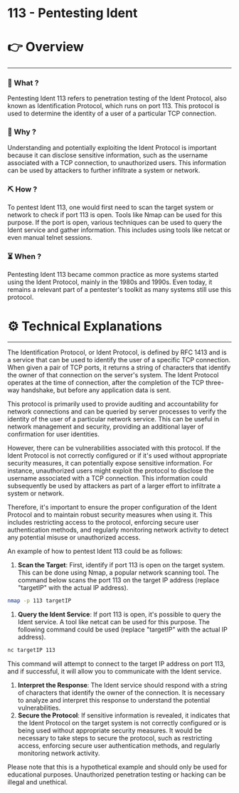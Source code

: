 # 113 - Pentesting Ident


# 👉 Overview

---

### 👀 What ?

Pentesting Ident 113 refers to penetration testing of the Ident Protocol, also known as Identification Protocol, which runs on port 113. This protocol is used to determine the identity of a user of a particular TCP connection.


### 🧐 Why ?

Understanding and potentially exploiting the Ident Protocol is important because it can disclose sensitive information, such as the username associated with a TCP connection, to unauthorized users. This information can be used by attackers to further infiltrate a system or network.


### ⛏️ How ?

To pentest Ident 113, one would first need to scan the target system or network to check if port 113 is open. Tools like Nmap can be used for this purpose. If the port is open, various techniques can be used to query the Ident service and gather information. This includes using tools like netcat or even manual telnet sessions.


### ⏳ When ?

Pentesting Ident 113 became common practice as more systems started using the Ident Protocol, mainly in the 1980s and 1990s. Even today, it remains a relevant part of a pentester's toolkit as many systems still use this protocol.


# ⚙️ Technical Explanations

---

The Identification Protocol, or Ident Protocol, is defined by RFC 1413 and is a service that can be used to identify the user of a specific TCP connection. When given a pair of TCP ports, it returns a string of characters that identify the owner of that connection on the server's system. The Ident Protocol operates at the time of connection, after the completion of the TCP three-way handshake, but before any application data is sent.

This protocol is primarily used to provide auditing and accountability for network connections and can be queried by server processes to verify the identity of the user of a particular network service. This can be useful in network management and security, providing an additional layer of confirmation for user identities.

However, there can be vulnerabilities associated with this protocol. If the Ident Protocol is not correctly configured or if it's used without appropriate security measures, it can potentially expose sensitive information. For instance, unauthorized users might exploit the protocol to disclose the username associated with a TCP connection. This information could subsequently be used by attackers as part of a larger effort to infiltrate a system or network.

Therefore, it's important to ensure the proper configuration of the Ident Protocol and to maintain robust security measures when using it. This includes restricting access to the protocol, enforcing secure user authentication methods, and regularly monitoring network activity to detect any potential misuse or unauthorized access.

An example of how to pentest Ident 113 could be as follows:

1. **Scan the Target**: First, identify if port 113 is open on the target system. This can be done using Nmap, a popular network scanning tool. The command below scans the port 113 on the target IP address (replace "targetIP" with the actual IP address).

```bash
nmap -p 113 targetIP

```

1. **Query the Ident Service**: If port 113 is open, it's possible to query the Ident service. A tool like netcat can be used for this purpose. The following command could be used (replace "targetIP" with the actual IP address).

```bash
nc targetIP 113

```

This command will attempt to connect to the target IP address on port 113, and if successful, it will allow you to communicate with the Ident service.

1. **Interpret the Response**: The Ident service should respond with a string of characters that identify the owner of the connection. It is necessary to analyze and interpret this response to understand the potential vulnerabilities.
2. **Secure the Protocol**: If sensitive information is revealed, it indicates that the Ident Protocol on the target system is not correctly configured or is being used without appropriate security measures. It would be necessary to take steps to secure the protocol, such as restricting access, enforcing secure user authentication methods, and regularly monitoring network activity.

Please note that this is a hypothetical example and should only be used for educational purposes. Unauthorized penetration testing or hacking can be illegal and unethical.

